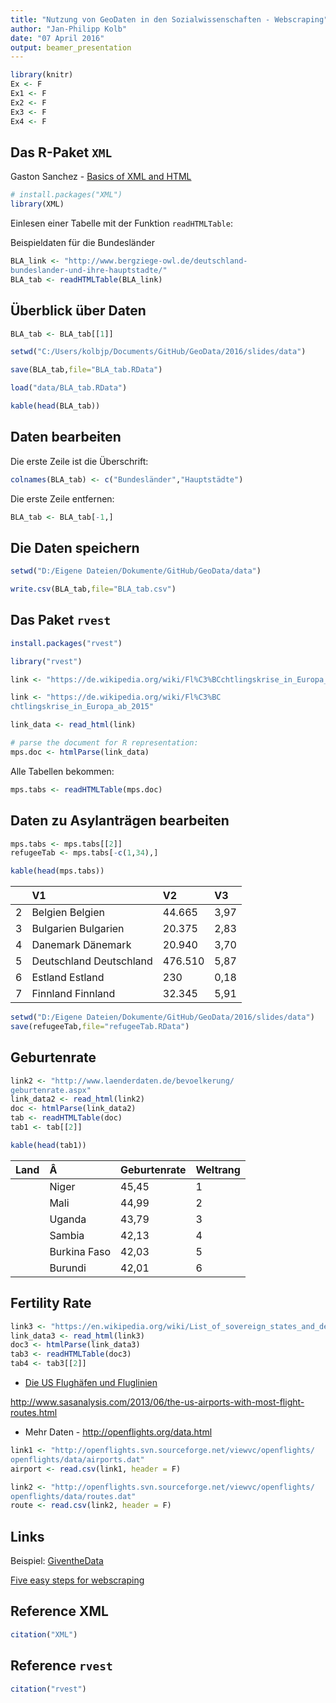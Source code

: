 ```yaml
---
title: "Nutzung von GeoDaten in den Sozialwissenschaften - Webscraping"
author: "Jan-Philipp Kolb"
date: "07 April 2016"
output: beamer_presentation
---
```



```r
library(knitr)
Ex <- F
Ex1 <- F
Ex2 <- F
Ex3 <- F
Ex4 <- F
```

## Das R-Paket `XML`

Gaston Sanchez - [Basics of XML and HTML](https://www.dropbox.com/s/eyd4t9h7n9fx0du/getting_web_data_r3_basics_xml_html.pdf?dl=0)

```r
# install.packages("XML")
library(XML)
```


Einlesen einer Tabelle mit der Funktion `readHTMLTable`:

Beispieldaten für die Bundesländer

```r
BLA_link <- "http://www.bergziege-owl.de/deutschland-
bundeslander-und-ihre-hauptstadte/"
BLA_tab <- readHTMLTable(BLA_link)
```

## Überblick über Daten

```r
BLA_tab <- BLA_tab[[1]]
```

```r
setwd("C:/Users/kolbjp/Documents/GitHub/GeoData/2016/slides/data")

save(BLA_tab,file="BLA_tab.RData")
```

```r
load("data/BLA_tab.RData")
```



```r
kable(head(BLA_tab))
```

## Daten bearbeiten

Die erste Zeile ist die Überschrift:

```r
colnames(BLA_tab) <- c("Bundesländer","Hauptstädte")
```


Die erste Zeile entfernen:

```r
BLA_tab <- BLA_tab[-1,]
```



## Die Daten speichern

```r
setwd("D:/Eigene Dateien/Dokumente/GitHub/GeoData/data")
```

```r
write.csv(BLA_tab,file="BLA_tab.csv")
```


## Das Paket `rvest`

```r
install.packages("rvest")
```

```r
library("rvest")

link <- "https://de.wikipedia.org/wiki/Fl%C3%BCchtlingskrise_in_Europa_ab_2015"
```


```r
link <- "https://de.wikipedia.org/wiki/Fl%C3%BC
chtlingskrise_in_Europa_ab_2015"
```

```r
link_data <- read_html(link)
```



```r
# parse the document for R representation:
mps.doc <- htmlParse(link_data)
```


Alle Tabellen bekommen:

```r
mps.tabs <- readHTMLTable(mps.doc) 
```

## Daten zu Asylanträgen bearbeiten

```r
mps.tabs <- mps.tabs[[2]]
refugeeTab <- mps.tabs[-c(1,34),]
```

```r
kable(head(mps.tabs))
```

|   |V1                      |V2      |V3   |
|:--|:-----------------------|:-------|:----|
|2  |Belgien Belgien         |44.665  |3,97 |
|3  |Bulgarien Bulgarien     |20.375  |2,83 |
|4  |Danemark Dänemark       |20.940  |3,70 |
|5  |Deutschland Deutschland |476.510 |5,87 |
|6  |Estland Estland         |230     |0,18 |
|7  |Finnland Finnland       |32.345  |5,91 |

```r
setwd("D:/Eigene Dateien/Dokumente/GitHub/GeoData/2016/slides/data")
save(refugeeTab,file="refugeeTab.RData")
```



## Geburtenrate

```r
link2 <- "http://www.laenderdaten.de/bevoelkerung/
geburtenrate.aspx"
link_data2 <- read_html(link2)
doc <- htmlParse(link_data2)
tab <- readHTMLTable(doc)
tab1 <- tab[[2]]
```

```r
kable(head(tab1))
```

|Land |Â            |Geburtenrate |Weltrang |
|:----|:------------|:------------|:--------|
|     |Niger        |45,45        |1        |
|     |Mali         |44,99        |2        |
|     |Uganda       |43,79        |3        |
|     |Sambia       |42,13        |4        |
|     |Burkina Faso |42,03        |5        |
|     |Burundi      |42,01        |6        |

## Fertility Rate

```r
link3 <- "https://en.wikipedia.org/wiki/List_of_sovereign_states_and_dependent_territories_by_fertility_rate"
link_data3 <- read_html(link3)
doc3 <- htmlParse(link_data3)
tab3 <- readHTMLTable(doc3)
tab4 <- tab3[[2]]
```

- [Die US Flughäfen und Fluglinien](http://www.sasanalysis.com/2013/06/the-us-airports-with-most-flight-routes.html)

<http://www.sasanalysis.com/2013/06/the-us-airports-with-most-flight-routes.html>

- Mehr Daten - <http://openflights.org/data.html>

```r
link1 <- "http://openflights.svn.sourceforge.net/viewvc/openflights/
openflights/data/airports.dat"
airport <- read.csv(link1, header = F)

link2 <- "http://openflights.svn.sourceforge.net/viewvc/openflights/
openflights/data/routes.dat"
route <- read.csv(link2, header = F)
```



## Links

Beispiel: [GiventheData](http://giventhedata.blogspot.de/2012/08/r-and-web-for-beginners-part-iii.html)

[Five easy steps for webscraping](http://www.unt.edu/rss/class/Jon/Benchmarks/ScrapingData_L_JDS_Nov2013.pdf)

## Reference XML

```r
citation("XML")
```

## Reference `rvest`

```r
citation("rvest")
```

